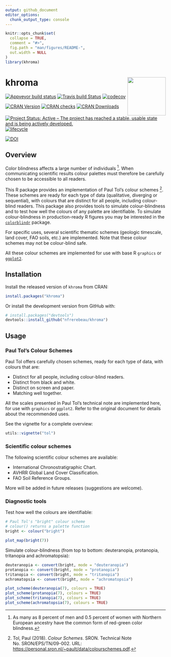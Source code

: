 ```yaml
---
output: github_document
editor_options: 
  chunk_output_type: console
---
```


<!-- README.md is generated from README.Rmd. Please edit that file -->

```r
knitr::opts_chunk$set(
  collapse = TRUE,
  comment = "#>",
  fig.path = "man/figures/README-",
  out.width = NULL
)
library(khroma)
```

# khroma <img width=120px src="man/figures/logo.png" align="right" />

[![Appveyor build status](https://ci.appveyor.com/api/projects/status/d4hib2u0jqsup0ln/branch/master?svg=true)](https://ci.appveyor.com/project/nfrerebeau/khroma/branch/master)
[![Travis build Status](https://travis-ci.org/nfrerebeau/khroma.svg?branch=master)](https://travis-ci.org/nfrerebeau/khroma)
[![codecov](https://codecov.io/gh/nfrerebeau/khroma/branch/master/graph/badge.svg)](https://codecov.io/gh/nfrerebeau/khroma)

[![CRAN Version](http://www.r-pkg.org/badges/version/khroma)](https://cran.r-project.org/package=khroma)
[![CRAN checks](https://cranchecks.info/badges/worst/khroma)](https://cran.r-project.org/web/checks/check_results_khroma.html)
[![CRAN Downloads](http://cranlogs.r-pkg.org/badges/khroma)](https://cran.r-project.org/package=khroma)

[![Project Status: Active – The project has reached a stable, usable state and is being actively developed.](https://www.repostatus.org/badges/latest/active.svg)](https://www.repostatus.org/#active)
[![lifecycle](https://img.shields.io/badge/lifecycle-stable-brightgreen.svg)](https://www.tidyverse.org/lifecycle/#stable)

[![DOI](https://zenodo.org/badge/DOI/10.5281/zenodo.1472077.svg)](https://doi.org/10.5281/zenodo.1472077)

## Overview

Color blindness affects a large number of individuals ^[As many as 8 percent of men and 0.5 percent of women with Northern European ancestry have the common form of red-green color blindness.]. When communicating scientific results colour palettes must therefore be carefully chosen to be accessible to all readers.

This R package provides an implementation of Paul Tol's colour schemes ^[Tol, Paul (2018). *Colour Schemes*. SRON. Technical Note No. SRON/EPS/TN/09-002. URL: <https://personal.sron.nl/~pault/data/colourschemes.pdf>.]. These schemes are ready for each type of data (qualitative, diverging or sequential), with colours that are distinct for all people, including colour-blind readers. This package also provides tools to simulate colour-blindness and to test how well the colours of any palette are identifiable. To simulate colour-blindness in production-ready R figures you may be interested in the [`colorblindr`](https://github.com/clauswilke/colorblindr) package.

For specific uses, several scientific thematic schemes (geologic timescale, land cover, FAO soils, etc.) are implemented. Note that these colour schemes may not be colour-blind safe.

All these colour schemes are implemented for use with base R `graphics` or [`ggplot2`](https://github.com/tidyverse/ggplot2).

## Installation

Install the released version of `khroma` from CRAN:

```r
install.packages("khroma")
```

Or install the development version from GitHub with:

```r
# install.packages("devtools")
devtools::install_github("nfrerebeau/khroma")
```

## Usage
### Paul Tol's Colour Schemes

Paul Tol offers carefully chosen schemes, ready for each type of data, with colours that are:

* Distinct for all people, including colour-blind readers.
* Distinct from black and white.
* Distinct on screen and paper.
* Matching well together.

All the scales presented in Paul Tol's technical note are implemented here, for use with `graphics` or `ggplot2`. Refer to the original document for details about the recommended uses.

See the vignette for a complete overview:
```r
utils::vignette("tol")
```

### Scientific colour schemes

The following scientific colour schemes are available:

* International Chronostratigraphic Chart.
* AVHRR Global Land Cover Classification.
* FAO Soil Reference Groups.

More will be added in future releases (suggestions are welcome).

### Diagnostic tools

Test how well the colours are identifiable:

```r
# Paul Tol's "bright" colour scheme
# colour() returns a palette function
bright <- colour("bright")

plot_map(bright(7))
```

Simulate colour-blindness (from top to bottom: deuteranopia, protanopia, tritanopia and achromatopsia):

```r
deuteranopia <- convert(bright, mode = "deuteranopia")
protanopia <- convert(bright, mode = "protanopia")
tritanopia <- convert(bright, mode = "tritanopia")
achromatopsia <- convert(bright, mode = "achromatopsia")

plot_scheme(deuteranopia(7), colours = TRUE)
plot_scheme(protanopia(7), colours = TRUE)
plot_scheme(tritanopia(7), colours = TRUE)
plot_scheme(achromatopsia(7), colours = TRUE)
```
